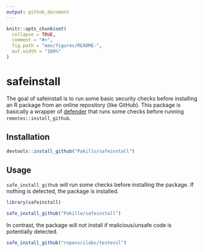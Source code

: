 ```yaml
---
output: github_document
---
```


<!-- README.md is generated from README.Rmd. Please edit that file -->

```r
knitr::opts_chunk$set(
  collapse = TRUE,
  comment = "#>",
  fig.path = "man/figures/README-",
  out.width = "100%"
)
```
# safeinstall

<!-- badges: start -->
<!-- badges: end -->

The goal of safeinstall is to run some basic security checks before installing an R package from an online repository (like GitHub). This package is basically a wrapper of [defender](https://github.com/ropenscilabs/defender) that runs some checks before running `remotes::install_github`. 

## Installation

``` r
devtools::install_github("Pakillo/safeinstall")
```

## Usage

`safe_install_github` will run some checks before installing the package. If nothing is detected, the package is installed.

```r
library(safeinstall)

safe_install_github("Pakillo/safeinstall")
```

In contrast, the package will not install if malicious/unsafe code is potentially detected.

```r
safe_install_github("ropenscilabs/testevil")
```

